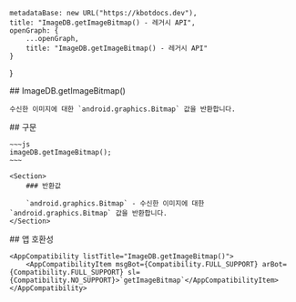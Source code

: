 
    metadataBase: new URL("https://kbotdocs.dev"),
    title: "ImageDB.getImageBitmap() - 레거시 API",
    openGraph: {
        ...openGraph,
        title: "ImageDB.getImageBitmap() - 레거시 API"
    }
}

<Section>
    ## ImageDB.getImageBitmap()

    수신한 이미지에 대한 `android.graphics.Bitmap` 값을 반환합니다.
</Section>
<Section>
    ## 구문

    ~~~js
    imageDB.getImageBitmap();
    ~~~

    <Section>
        ### 반환값

        `android.graphics.Bitmap` - 수신한 이미지에 대한 `android.graphics.Bitmap` 값을 반환합니다.
    </Section>
</Section>
<Section>
    ## 앱 호환성

    <AppCompatibility listTitle="ImageDB.getImageBitmap()">
        <AppCompatibilityItem msgBot={Compatibility.FULL_SUPPORT} arBot={Compatibility.FULL_SUPPORT} sl={Compatibility.NO_SUPPORT}>`getImageBitmap`</AppCompatibilityItem>
    </AppCompatibility>
</Section>